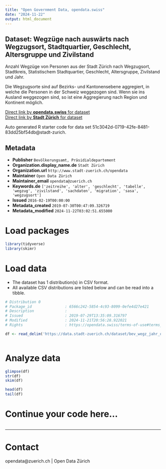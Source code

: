 ```yaml
---
title: "Open Government Data, opendata.swiss"
date: "2024-11-22"
output: html_document
---
```


## Dataset: Wegzüge nach auswärts nach Wegzugsort, Stadtquartier, Geschlecht, Altersgruppe und Zivilstand


Anzahl Wegzüge von Personen aus der Stadt Zürich nach Wegzugsort, Stadtkreis, Statistischem Stadtquartier, Geschlecht, Altersgruppe, Zivilstand und Jahr.

Die Wegzugsorte sind auf Bezirks- und Kantonensebene aggregiert, in welche die Personen in der Schweiz weggezogen sind. Wenn sie ins Ausland weggezogen sind, so ist eine Aggregierung nach Region und Kontinent möglich.


[Direct link by **opendata.swiss** for dataset](https://opendata.swiss/de/dataset/wegzuge-nach-wegzugsort-stadtquartier-geschlecht-altersgruppe-und-zivilstand-seit-19931)<br>
[Direct link by **Stadt Zürich** for dataset](https://data.stadt-zuerich.ch/dataset/bev_wegz_jahr_quartier_ag_zivilstand_od3522)

Auto generated R starter code for data set 51c3042d-0719-42fe-8481-83dd25bf54db@stadt-zurich.

## Metadata

- **Publisher** `Bevölkerungsamt, Präsidialdepartement`
- **Organization.display_name.de** `Stadt Zürich`
- **Organization.url** `http://www.stadt-zuerich.ch/opendata`
- **Maintainer** `Open Data Zürich`
- **Maintainer_email** `opendata@zuerich.ch`
- **Keywords.de** `['zeitreihe', 'alter', 'geschlecht', 'tabelle', 'wegzug', 'zivilstand', 'sachdaten', 'migration', 'sasa', 'wegzugsort']`
- **Issued** `2016-02-19T00:00:00`
- **Metadata_created** `2019-07-30T00:47:09.326719`
- **Metadata_modified** `2024-11-22T03:02:51.655000`


# Load packages

```r

library(tidyverse)
library(skimr)

```

# Load data

-   The dataset has 1 distribution(s) in CSV format.
-   All available CSV distributions are listed below and can be read into a tibble.

```r

# Distribution 0
# Package_id               : 6566c242-5854-4c93-8099-0efe4d27e421
# Description              : 
# Issued                   : 2019-07-29T13:35:09.316797
# Modified                 : 2024-11-21T20:56:28.922021
# Rights                   : https://opendata.swiss/terms-of-use#terms_open

df <- read_delim('https://data.stadt-zuerich.ch/dataset/bev_wegz_jahr_quartier_ag_zivilstand_od3522/download/BEV352OD3522.csv')



```

# Analyze data

```r

glimpse(df)
str(df)
skim(df)

head(df)
tail(df)

```

# Continue your code here...

```r

```

------------------------------------------------------------------------

# Contact

opendata@zuerich.ch | Open Data Zürich

